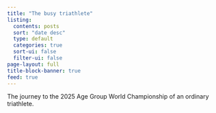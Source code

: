 ```yaml
---
title: "The busy triathlete"
listing:
  contents: posts
  sort: "date desc"
  type: default
  categories: true
  sort-ui: false
  filter-ui: false
page-layout: full
title-block-banner: true
feed: true
---
```


The journey to the 2025 Age Group World Championship of an ordinary triathlete.
